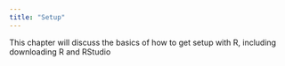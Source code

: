 ```yaml
---
title: "Setup"
---
```


This chapter will discuss the basics of how to get setup with R, including downloading R and RStudio
